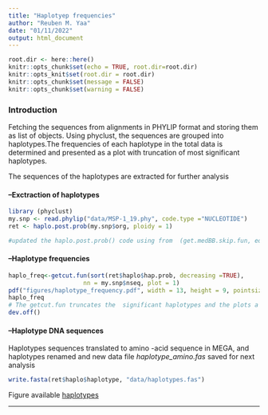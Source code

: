 ```yaml
---
title: "Haplotyep frequencies"
author: "Reuben M. Yaa"
date: "01/11/2022"
output: html_document
---
```


```r
root.dir <- here::here()
knitr::opts_chunk$set(echo = TRUE, root.dir=root.dir)
knitr::opts_knit$set(root.dir = root.dir)
knitr::opts_chunk$set(message = FALSE)
knitr::opts_chunk$set(warning = FALSE)
```

### Introduction

Fetching the sequences from alignments in PHYLIP format and storing them as list of objects. Using phyclust, the sequences are grouped into haplotypes.The frequencies of each haplotype in the total data is determined and presented as a plot with truncation of most significant haplotypes.

The sequences of the haplotypes are extracted for further analysis

#### --Exctraction of haplotypes
```r
library (phyclust)
my.snp <- read.phylip("data/MSP-1_19.phy", code.type ="NUCLEOTIDE")
ret <- haplo.post.prob(my.snp$org, ploidy = 1)

#updated the haplo.post.prob() code using from  (get.medBB.skip.fun, edit = T)>, from github.com/snoweye/phyclust/issues/7 I raised

```

#### --Haplotype frequencies
```r
haplo_freq<-getcut.fun(sort(ret$haplo$hap.prob, decreasing =TRUE), 
                     nn = my.snp$nseq, plot = 1)
pdf("figures/haplotype_frequency.pdf", width = 13, height = 9, pointsize=18)#save as pdf file
haplo_freq
# The getcut.fun truncates the  significant haplotypes and the plots a graph 
dev.off()

```
#### --Haplotype DNA sequences

Haplotypes sequences  translated to amino -acid sequence in MEGA, and haplotypes renamed and new data file *haplotype_amino.fas* saved for next analysis

```r
write.fasta(ret$haplo$haplotype, "data/haplotypes.fas")

```

Figure available [haplotypes](https://github.com/mangiruben/Haplotype-population-analysis-of-pf-MSP1-in-Malaria/blob/main/figures/haplotype_frequency.pdf)
<hr>